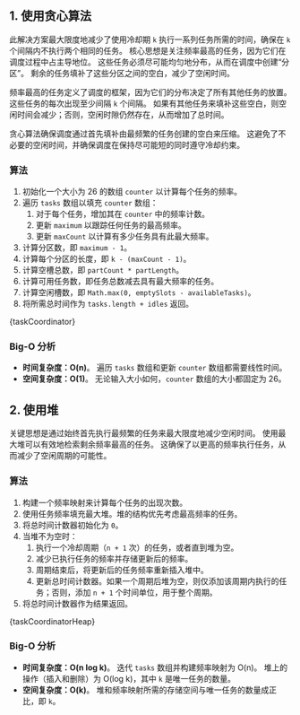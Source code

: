 

## 1. 使用贪心算法

此解决方案最大限度地减少了使用冷却期 `k` 执行一系列任务所需的时间，确保在 `k` 个间隔内不执行两个相同的任务。 核心思想是关注频率最高的任务，因为它们在调度过程中占主导地位。 这些任务必须尽可能均匀地分布，从而在调度中创建“分区”。 剩余的任务填补了这些分区之间的空白，减少了空闲时间。

频率最高的任务定义了调度的框架，因为它们的分布决定了所有其他任务的放置。 这些任务的每次出现至少间隔 `k` 个间隔。 如果有其他任务来填补这些空白，则空闲时间会减少；否则，空闲时隙仍然存在，从而增加了总时间。

贪心算法确保调度通过首先填补由最频繁的任务创建的空白来压缩。 这避免了不必要的空闲时间，并确保调度在保持尽可能短的同时遵守冷却约束。

### 算法

1. 初始化一个大小为 26 的数组 `counter` 以计算每个任务的频率。
2. 遍历 `tasks` 数组以填充 `counter` 数组：
   1. 对于每个任务，增加其在 `counter` 中的频率计数。
   2. 更新 `maximum` 以跟踪任何任务的最高频率。
   3. 更新 `maxCount` 以计算有多少任务具有此最大频率。
3. 计算分区数，即 `maximum - 1`。
4. 计算每个分区的长度，即 `k - (maxCount - 1)`。
5. 计算空槽总数，即 `partCount * partLength`。
6. 计算可用任务数，即任务总数减去具有最大频率的任务。
7. 计算空闲槽数，即 `Math.max(0, emptySlots - availableTasks)`。
8. 将所需总时间作为 `tasks.length + idles` 返回。

<MDXCodeBlock> {taskCoordinator} </MDXCodeBlock>

### Big-O 分析

* **时间复杂度：O(n)**。 遍历 `tasks` 数组和更新 `counter` 数组都需要线性时间。
* **空间复杂度：O(1)**。 无论输入大小如何，`counter` 数组的大小都固定为 26。

## 2. 使用堆

关键思想是通过始终首先执行最频繁的任务来最大限度地减少空闲时间。 使用最大堆可以有效地检索剩余频率最高的任务。 这确保了以更高的频率执行任务，从而减少了空闲周期的可能性。

### 算法

1. 构建一个频率映射来计算每个任务的出现次数。
2. 使用任务频率填充最大堆。堆的结构优先考虑最高频率的任务。
3. 将总时间计数器初始化为 `0`。
4. 当堆不为空时：
   1. 执行一个冷却周期（`n + 1` 次）的任务，或者直到堆为空。
   2. 减少已执行任务的频率并存储更新后的频率。
   3. 周期结束后，将更新后的任务频率重新插入堆中。
   4. 更新总时间计数器。如果一个周期后堆为空，则仅添加该周期内执行的任务；否则，添加 `n + 1` 个时间单位，用于整个周期。
5. 将总时间计数器作为结果返回。

<MDXCodeBlock> {taskCoordinatorHeap} </MDXCodeBlock>

### Big-O 分析

* **时间复杂度：O(n log k)**。 迭代 `tasks` 数组并构建频率映射为 O(n)。 堆上的操作（插入和删除）为 O(log k)，其中 `k` 是唯一任务的数量。
* **空间复杂度：O(k)**。 堆和频率映射所需的存储空间与唯一任务的数量成正比，即 `k`。
